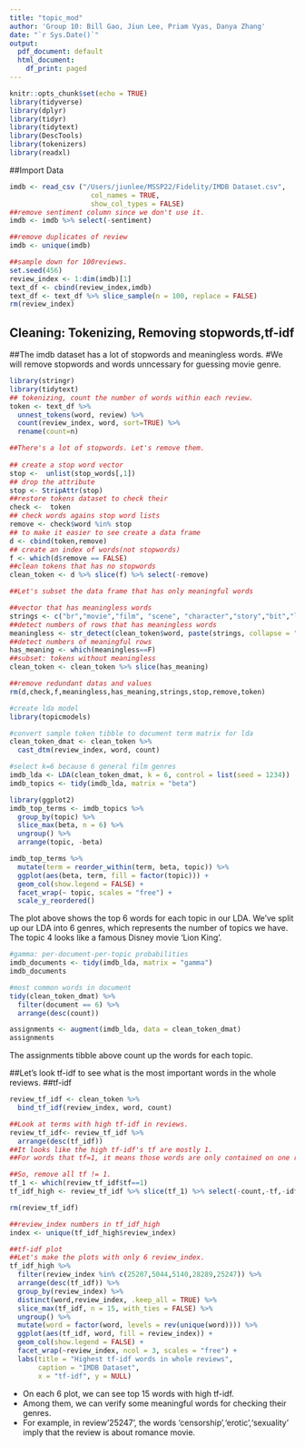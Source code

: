 ```yaml
---
title: "topic_mod"
author: 'Group 10: Bill Gao, Jiun Lee, Priam Vyas, Danya Zhang'
date: "`r Sys.Date()`"
output:
  pdf_document: default
  html_document:
    df_print: paged
---
```


```r
knitr::opts_chunk$set(echo = TRUE)
library(tidyverse)
library(dplyr)
library(tidyr)
library(tidytext)
library(DescTools)
library(tokenizers)
library(readxl)
```

##Import Data
```r
imdb <- read_csv ("/Users/jiunlee/MSSP22/Fidelity/IMDB Dataset.csv", 
                    col_names = TRUE,
                    show_col_types = FALSE)
##remove sentiment column since we don't use it.
imdb <- imdb %>% select(-sentiment)

##remove duplicates of review
imdb <- unique(imdb)

##sample down for 100reviews.
set.seed(456)
review_index <- 1:dim(imdb)[1]
text_df <- cbind(review_index,imdb)
text_df <- text_df %>% slice_sample(n = 100, replace = FALSE)
rm(review_index)
```

## Cleaning: Tokenizing, Removing stopwords,tf-idf
##The imdb dataset has a lot of stopwords and meaningless words. #We will remove stopwords and words unncessary for guessing movie genre.

```r
library(stringr)
library(tidytext)
## tokenizing, count the number of words within each review.
token <- text_df %>%
  unnest_tokens(word, review) %>%
  count(review_index, word, sort=TRUE) %>%
  rename(count=n)

##There's a lot of stopwords. Let's remove them.
  
## create a stop word vector
stop <-  unlist(stop_words[,1])
## drop the attribute
stop <- StripAttr(stop)
##restore tokens dataset to check their
check <-  token
## check words agains stop word lists
remove <- check$word %in% stop
## to make it easier to see create a data frame
d <- cbind(token,remove)
## create an index of words(not stopwords)
f <- which(d$remove == FALSE)
##clean tokens that has no stopwords
clean_token <- d %>% slice(f) %>% select(-remove)

##Let's subset the data frame that has only meaningful words

##vector that has meaningless words
strings <- c("br","movie","film", "scene", "character","story","bit","lot","bad","act","hard","awful","good","plot","people", "cinema","audience","coburn","cast","heston","jimmy", "fred","worst","sir","time",'original','direction','version','1','2','3','4','5','6','7','8','9','10','effect','version','di','life','le','ryan','titta','henry','woman','idea','house','bela','simply','watch','friend','girl','tom','wife','real','hot','forget','feel','wait','make','pretty','earl','kane','rose','hitchcock','success','courtenay','script','guy','michael','suzanne','amir','ha','screen')
##detect numbers of rows that has meaningless words
meaningless <- str_detect(clean_token$word, paste(strings, collapse = "|"))
##detect numbers of meaningful rows
has_meaning <- which(meaningless==F)
##subset: tokens without meaningless 
clean_token <- clean_token %>% slice(has_meaning)

##remove redundant datas and values
rm(d,check,f,meaningless,has_meaning,strings,stop,remove,token)
```


```r
#create lda model
library(topicmodels)

#convert sample token tibble to document term matrix for lda
clean_token_dmat <- clean_token %>%
  cast_dtm(review_index, word, count)

#select k=6 because 6 general film genres
imdb_lda <- LDA(clean_token_dmat, k = 6, control = list(seed = 1234))
imdb_topics <- tidy(imdb_lda, matrix = "beta")
```

```r
library(ggplot2)
imdb_top_terms <- imdb_topics %>%
  group_by(topic) %>%
  slice_max(beta, n = 6) %>% 
  ungroup() %>%
  arrange(topic, -beta)

imdb_top_terms %>%
  mutate(term = reorder_within(term, beta, topic)) %>%
  ggplot(aes(beta, term, fill = factor(topic))) +
  geom_col(show.legend = FALSE) +
  facet_wrap(~ topic, scales = "free") +
  scale_y_reordered()
```
The plot above shows the top 6 words for each topic in our LDA. We've split up our LDA into 6 genres, which represents the number of topics we have.
The topic 4 looks like a famous Disney movie 'Lion King'. 


```r
#gamma: per-document-per-topic probabilities
imdb_documents <- tidy(imdb_lda, matrix = "gamma")
imdb_documents

#most common words in document
tidy(clean_token_dmat) %>%
  filter(document == 6) %>%
  arrange(desc(count))

assignments <- augment(imdb_lda, data = clean_token_dmat)
assignments
```
The assignments tibble above count up the words for each topic. 


##Let's look tf-idf to see what is the most important words in the whole reviews. ##tf-idf
```r
review_tf_idf <- clean_token %>%
  bind_tf_idf(review_index, word, count)

##Look at terms with high tf-idf in reviews.
review_tf_idf<- review_tf_idf %>%
  arrange(desc(tf_idf))
##It looks like the high tf-idf's tf are mostly 1.
##For words that tf=1, it means those words are only contained on one review, and the tf-idf algorithm will think those are very important words.

##So, remove all tf != 1. 
tf_1 <- which(review_tf_idf$tf==1)
tf_idf_high <- review_tf_idf %>% slice(tf_1) %>% select(-count,-tf,-idf) #remove column 'count','tf','idf'.

rm(review_tf_idf)

##review_index numbers in tf_idf_high
index <- unique(tf_idf_high$review_index)

##tf-idf plot
##Let's make the plots with only 6 review_index.
tf_idf_high %>% 
  filter(review_index %in% c(25207,5044,5140,28289,25247)) %>%
  arrange(desc(tf_idf)) %>%
  group_by(review_index) %>%
  distinct(word,review_index, .keep_all = TRUE) %>%
  slice_max(tf_idf, n = 15, with_ties = FALSE) %>% 
  ungroup() %>%
  mutate(word = factor(word, levels = rev(unique(word)))) %>%
  ggplot(aes(tf_idf, word, fill = review_index)) +
  geom_col(show.legend = FALSE) +
  facet_wrap(~review_index, ncol = 3, scales = "free") +
  labs(title = "Highest tf-idf words in whole reviews",
       caption = "IMDB Dataset",
       x = "tf-idf", y = NULL)
```

-   On each 6 plot, we can see top 15 words with high tf-idf.
-   Among them, we can verify some meaningful words for checking their genres.
-   For example, in review'25247', the words 'censorship','erotic','sexuality' imply that the review is about romance movie.
